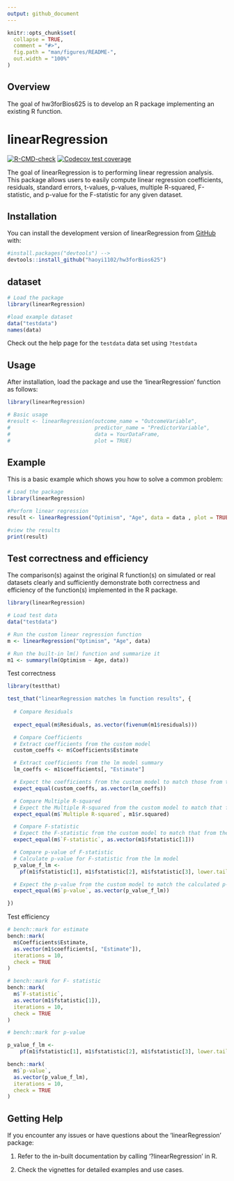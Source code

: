 ```yaml
---
output: github_document
---
```


<!-- README.md is generated from README.Rmd. Please edit that file -->

```r
knitr::opts_chunk$set(
  collapse = TRUE,
  comment = "#>",
  fig.path = "man/figures/README-",
  out.width = "100%"
)
```

## Overview

The goal of hw3forBios625 is to develop an R package implementing an existing R function.

# linearRegression

<!-- badges: start -->
[![R-CMD-check](https://github.com/haoyi1102/hw3forBios625/actions/workflows/R-CMD-check.yaml/badge.svg)](https://github.com/haoyi1102/hw3forBios625/actions/workflows/R-CMD-check.yaml)
[![Codecov test coverage](https://codecov.io/gh/haoyi1102/hw3forBios625/branch/master/graph/badge.svg)](https://app.codecov.io/gh/haoyi1102/hw3forBios625?branch=master)
<!-- badges: end -->

The goal of linearRegression is to performing linear regression analysis. This package allows users to easily compute linear regression coefficients, residuals, standard errors, t-values, p-values, multiple R-squared, F-statistic, and p-value for the F-statistic for any given dataset.


## Installation

You can install the development version of linearRegression from [GitHub](https://github.com/) with:

```r
#install.packages("devtools") --> 
devtools::install_github("haoyi1102/hw3forBios625")
```
## dataset
```r
# Load the package
library(linearRegression)

#load example dataset
data("testdata")
names(data)
```
Check out the help page for the `testdata` data set using `?testdata`

## Usage
After installation, load the package and use the 'linearRegression' function as follows:

```r
library(linearRegression)

# Basic usage
#result <- linearRegression(outcome_name = "OutcomeVariable", 
#                           predictor_name = "PredictorVariable", 
#                           data = YourDataFrame, 
#                           plot = TRUE)
```


## Example

This is a basic example which shows you how to solve a common problem:

```r
# Load the package
library(linearRegression)

#Perform linear regression
result <- linearRegression("Optimism", "Age", data = data , plot = TRUE)

#view the results
print(result)
```


## Test correctness and efficiency
The comparison(s) against the original R function(s) on simulated or real datasets clearly and sufficiently demonstrate both correctness and efficiency of the function(s) implemented in the R package.

```r
library(linearRegression)

# Load test data
data("testdata")

# Run the custom linear regression function
m <- linearRegression("Optimism", "Age", data)

# Run the built-in lm() function and summarize it
m1 <- summary(lm(Optimism ~ Age, data))
```

Test correctness
```r
library(testthat)

test_that("linearRegression matches lm function results", {
  
  # Compare Residuals
 
  expect_equal(m$Residuals, as.vector(fivenum(m1$residuals)))

  # Compare Coefficients
  # Extract coefficients from the custom model
  custom_coeffs <- m$Coefficients$Estimate

  # Extract coefficients from the lm model summary
  lm_coeffs <- m1$coefficients[, "Estimate"]

  # Expect the coefficients from the custom model to match those from the lm model
  expect_equal(custom_coeffs, as.vector(lm_coeffs))

  # Compare Multiple R-squared
  # Expect the Multiple R-squared from the custom model to match that from the lm model
  expect_equal(m$`Multiple R-squared`, m1$r.squared)

  # Compare F-statistic
  # Expect the F-statistic from the custom model to match that from the lm model
  expect_equal(m$`F-statistic`, as.vector(m1$fstatistic[1]))

  # Compare p-value of F-statistic
  # Calculate p-value for F-statistic from the lm model
  p_value_f_lm <-
    pf(m1$fstatistic[1], m1$fstatistic[2], m1$fstatistic[3], lower.tail = FALSE)

  # Expect the p-value from the custom model to match the calculated p-value from the lm model.
  expect_equal(m$`p-value`, as.vector(p_value_f_lm))

})


```

Test efficiency
```r

# bench::mark for estimate
bench::mark(
  m$Coefficients$Estimate, 
  as.vector(m1$coefficients[, "Estimate"]),
  iterations = 10,
  check = TRUE
)

# bench::mark for F- statistic
bench::mark(
  m$`F-statistic`, 
  as.vector(m1$fstatistic[1]),
  iterations = 10,
  check = TRUE
)

# bench::mark for p-value

p_value_f_lm <-
    pf(m1$fstatistic[1], m1$fstatistic[2], m1$fstatistic[3], lower.tail = FALSE)

bench::mark(
  m$`p-value`, 
  as.vector(p_value_f_lm),
  iterations = 10,
  check = TRUE
)

```

## Getting Help

If you encounter any issues or have questions about the 'linearRegression' package:

1. Refer to the in-built documentation by calling '?linearRegression' in R.

2. Check the vignettes for detailed examples and use cases.
